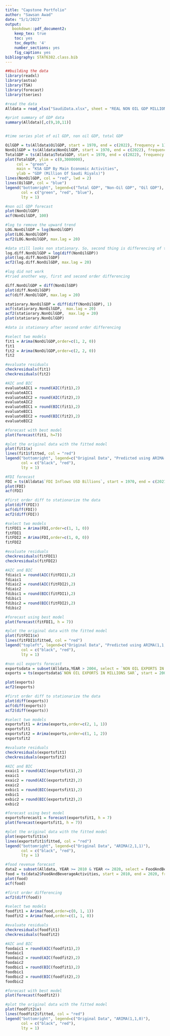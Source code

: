```yaml
---
title: "Capstone Portfolio"
author: "Sawsan Awad"
date: "5/1/2023"
output:
   bookdown::pdf_document2:
    keep_tex: true
    toc: yes
    toc_depth: '4'
    number_sections: yes
    fig_caption: yes
bibliography: STAT6382.class.bib
---
```


```r
##building the data
library(readxl)
library(astsa)
library(TSA)
library(forecast)
library(tseries)

#read the data
Alldata = read_xlsx("SaudiData.xlsx", sheet = "REAL NON OIL GDP MILLIONS SAR")

#print summary of GDP data
summary(Alldata)[,c(9,10,11)]


#time series plot of oil GDP, non oil GDP, total GDP

OilGDP = ts(Alldata$OilGDP, start = 1970, end = c(2022), frequency = 1)
NonOilGDP = ts(Alldata$NonOilGDP, start = 1970, end = c(2022), frequency = 1)
TotalGDP = ts(Alldata$TotalGDP, start = 1970, end = c(2022), frequency = 1)
plot(TotalGDP, ylim = c(0,3000000),
     col = "green",
     main = "KSA GDP By Main Economic Activities",
     ylab = "GDP (Million Of Saudi Riyals)")
lines(NonOilGDP, col = "red", lwd = 2)
lines(OilGDP, col = "blue")
legend("bottomright", legend=c("Total GDP", "Non-Oil GDP", "Oil GDP"),
       col = c("green", "red", "blue"),
       lty = 1)
```

```r
#non oil GDP forecast
plot(NonOilGDP)
acf(NonOilGDP, 100)

#log to remove the upward trend
LOG.NonOilGDP = log(NonOilGDP)
plot(LOG.NonOilGDP)
acf2(LOG.NonOilGDP, max.lag = 20)

#data still looks non stationary. So, second thing is differencing of the log
log.diff.NonOilGDP = log(diff(NonOilGDP))
plot(log.diff.NonOilGDP)
acf2(log.diff.NonOilGDP, max.lag = 20)

#log did not work
#tried another way, first and second order differencing

diff.NonOilGDP = diff(NonOilGDP)
plot(diff.NonOilGDP)
acf(diff.NonOilGDP, max.lag = 20)

statiorary.NonOilGDP = diff(diff(NonOilGDP), 1)
acf(statiorary.NonOilGDP,  max.lag = 20)
acf2(statiorary.NonOilGDP,  max.lag = 20)
plot(statiorary.NonOilGDP)

#data is stationary after second order differencing

#select two models
fit1 = Arima(NonOilGDP,order=c(1, 2, 0))
fit1
fit2 = Arima(NonOilGDP,order=c(2, 2, 0))
fit2

#evaluate residuals
checkresiduals(fit1)
checkresiduals(fit2)

#AIC and BIC
evaluateAIC1 = round(AIC(fit1),2)
evaluateAIC1
evaluateAIC2 = round(AIC(fit2),2)
evaluateAIC2
evaluateBIC1 = round(BIC(fit1),2)
evaluateBIC1
evaluateBIC2 = round(BIC(fit2),2)
evaluateBIC2

#forecast with best model
plot(forecast(fit1, h=7))

#plot the original data with the fitted model
plot(fit1$x)
lines(fit1$fitted, col = "red")
legend("bottomright", legend=c("Original Data", "Predicted using ARIMA(1,2,0)"),
       col = c("black", "red"),
       lty = 1)
```

```r
#FDI forecast
FDI = ts(Alldata$`FDI Inflows USD Billions`, start = 1970, end = c(2021), frequency = 1)
plot(FDI)
acf(FDI)

#first order diff to stationarize the data
plot(diff(FDI))
acf(diff(FDI))
acf2(diff(FDI))

#select two models
fitFDI1 = Arima(FDI,order=c(1, 1, 0))
fitFDI1
fitFDI2 = Arima(FDI,order=c(1, 0, 0))
fitFDI2

#evaluate residuals
checkresiduals(fitFDI1)
checkresiduals(fitFDI2)

#AIC and BIC
fdiaic1 = round(AIC(fitFDI1),2)
fdiaic1
fdiaic2 = round(AIC(fitFDI2),2)
fdiaic2
fdibic1 = round(BIC(fitFDI1),2)
fdibic1
fdibic2 = round(BIC(fitFDI2),2)
fdibic2

#forecast using best model
plot(forecast(fitFDI1, h = 7))

#plot the original data with the fitted model
plot(fitFDI1$x)
lines(fitFDI1$fitted, col = "red")
legend("topleft", legend=c("Original Data", "Predicted using ARIMA(1,1,0)"),
       col = c("black", "red"),
       lty = 1)
```

```r
#non oil exports forecast
exportsdata = subset(Alldata,YEAR > 2004, select = `NON OIL EXPORTS IN MILLIONS SAR`)
exports = ts(exportsdata$`NON OIL EXPORTS IN MILLIONS SAR`, start = 2005, end = c(2022), frequency = 1)

plot(exports)
acf2(exports)

#first order diff to stationarize the data
plot(diff(exports))
acf(diff(exports))
acf2(diff(exports))

#select two models
exportsfit1 = Arima(exports,order=c(2, 1, 1))
exportsfit1
exportsfit2 = Arima(exports,order=c(1, 1, 2))
exportsfit2

#evaluate residuals
checkresiduals(exportsfit1)
checkresiduals(exportsfit2)

#AIC and BIC
exaic1 = round(AIC(exportsfit1),2)
exaic1
exaic2 = round(AIC(exportsfit2),2)
exaic2
exbic1 = round(BIC(exportsfit1),2)
exbic1
exbic2 = round(BIC(exportsfit2),2)
exbic2

#forecast using best model
exportsforecast1 = forecast(exportsfit1, h = 7)
plot(forecast(exportsfit1, h = 7))

#plot the original data with the fitted model
plot(exportsfit1$x)
lines(exportsfit1$fitted, col = "red")
legend("bottomright", legend=c("Original Data", "ARIMA(2,1,1)"),
       col = c("black", "red"),
       lty = 1)
```


```r
#food revenue forecast
data2 = subset(Alldata, YEAR >= 2010 & YEAR <= 2020, select = FoodAndBeverageActivities)
food = ts(data2$FoodAndBeverageActivities, start = 2010, end = 2020, frequency = 1)
plot(food)
acf(food)

#first order differencing
acf2(diff(food))

#select two models
foodfit1 = Arima(food,order=c(0, 1, 1))
foodfit2 = Arima(food,order=c(1, 1, 0))

#evaluate residuals
checkresiduals(foodfit1)
checkresiduals(foodfit2)

#AIC and BIC
foodaic1 = round(AIC(foodfit1),2)
foodaic1
foodaic2 = round(AIC(foodfit2),2)
foodaic2
foodbic1 = round(BIC(foodfit1),2)
foodbic1
foodbic2 = round(BIC(foodfit2),2)
foodbic2

#forecast with best model
plot(forecast(foodfit2))

#plot the original data with the fitted model
plot(foodfit2$x)
lines(foodfit2$fitted, col = "red")
legend("bottomright", legend=c("Original Data", "ARIMA(1,1,0)"),
       col = c("black", "red"),
       lty = 1)
```

